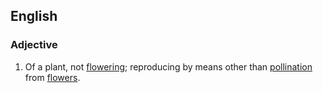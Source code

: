 ==English==

===Adjective===
{{en-adj}}
# {{context|biology|lang=en}} Of a plant, not [[flowering]]; reproducing by means other than [[pollination]] from [[flower]]s.